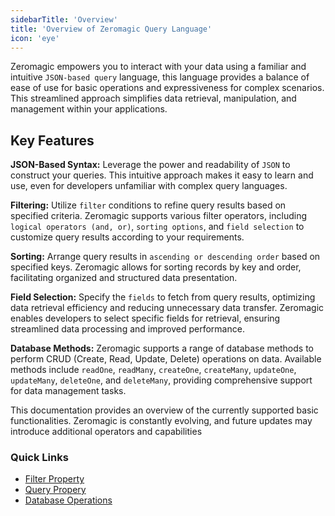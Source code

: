 ```yaml
--- 
sidebarTitle: 'Overview'
title: 'Overview of Zeromagic Query Language'
icon: 'eye'
---
```


Zeromagic empowers you to interact with your data using a familiar and intuitive `JSON-based query` language, this language provides a balance of ease of use for basic operations and expressiveness for complex scenarios. This streamlined approach simplifies data retrieval, manipulation, and management within your applications.

## Key Features

**JSON-Based Syntax:** Leverage the power and readability of `JSON` to construct your queries. This intuitive approach makes it easy to learn and use, even for developers unfamiliar with complex query languages.

**Filtering:** Utilize `filter` conditions to refine query results based on specified criteria. Zeromagic supports various filter operators, including `logical operators (and, or)`, `sorting options`, and `field selection` to customize query results according to your requirements.

**Sorting:** Arrange query results in `ascending or descending order` based on specified keys. Zeromagic allows for sorting records by key and order, facilitating organized and structured data presentation.

**Field Selection:** Specify the `fields`    to fetch from query results, optimizing data retrieval efficiency and reducing unnecessary data transfer. Zeromagic enables developers to select specific fields for retrieval, ensuring streamlined data processing and improved performance.

**Database Methods:** Zeromagic supports a range of database methods to perform CRUD (Create, Read, Update, Delete) operations on data. Available methods include `readOne`, `readMany`, `createOne`, `createMany`, `updateOne`, `updateMany`, `deleteOne`, and `deleteMany`, providing comprehensive support for data management tasks.

<Tip>

This documentation provides an overview of the currently supported basic functionalities. Zeromagic is constantly evolving, and future updates may introduce additional operators and capabilities

</Tip>


### Quick Links
- [Filter Property](/datasources/zeromagic-query-language/operators-property#filter-property)
- [Query Propery](/datasources/zeromagic-query-language/operators-property#query-property)
- [Database Operations](/datasources/zeromagic-query-language/database-operations) 
